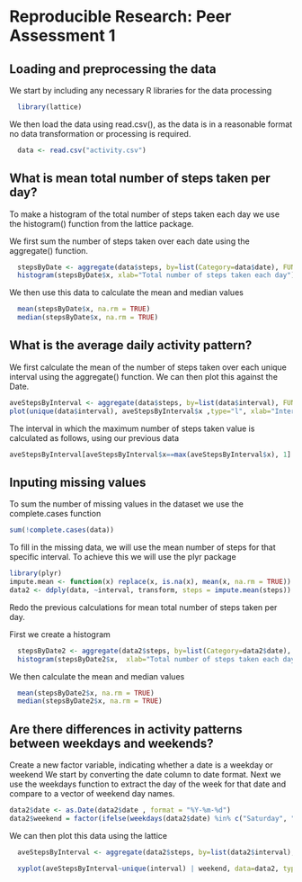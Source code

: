 # Reproducible Research: Peer Assessment 1


## Loading and preprocessing the data
We start by including any necessary R libraries for the data processing
```r
  library(lattice)
```

We then load the data using read.csv(), as the data is in a reasonable format no data transformation or processing is required.

```r
  data <- read.csv("activity.csv")
```


## What is mean total number of steps taken per day?

To make a histogram of the total number of steps taken each day we use the histogram() function from the lattice package.

We first sum the number of steps taken over each date using the aggregate() function.

```r
  stepsByDate <- aggregate(data$steps, by=list(Category=data$date), FUN=sum, na.rm=TRUE)
  histogram(stepsByDate$x, xlab="Total number of steps taken each day")
```

We then use this data to calculate the mean and median values
```r
  mean(stepsByDate$x, na.rm = TRUE)
  median(stepsByDate$x, na.rm = TRUE)
```

## What is the average daily activity pattern?

We first calculate the mean of the number of steps taken over each unique interval using the aggregate() function. We can then plot this against the Date.

```r
aveStepsByInterval <- aggregate(data$steps, by=list(data$interval), FUN=mean, na.rm=TRUE)
plot(unique(data$interval), aveStepsByInterval$x ,type="l", xlab="Interval", ylab="Average number of steps")
```

The interval in which the maximum number of steps taken value is calculated as follows, using our previous data

```r
aveStepsByInterval[aveStepsByInterval$x==max(aveStepsByInterval$x), 1]
```

## Inputing missing values

To sum the number of missing values in the dataset we use the complete.cases function 
```r
sum(!complete.cases(data))
```

To fill in the missing data, we will use the mean number of steps for that specific interval. To achieve this we will use the plyr package
```r

library(plyr)
impute.mean <- function(x) replace(x, is.na(x), mean(x, na.rm = TRUE))
data2 <- ddply(data, ~interval, transform, steps = impute.mean(steps))

```

Redo the previous calculations for mean total number of steps taken per day.

First we create a histogram
```r
  stepsByDate2 <- aggregate(data2$steps, by=list(Category=data2$date), FUN=sum, na.rm=TRUE)
  histogram(stepsByDate2$x,  xlab="Total number of steps taken each day")
```

We then calculate the mean and median values
```r
  mean(stepsByDate2$x, na.rm = TRUE)
  median(stepsByDate2$x, na.rm = TRUE)
```

## Are there differences in activity patterns between weekdays and weekends?

Create a new factor variable, indicating whether a date is a weekday or weekend
We start by converting the date column to date format.
Next we use the weekdays function to extract the day of the week for that date and compare to a vector of weekend day names.

```r
data2$date <- as.Date(data2$date , format = "%Y-%m-%d")
data2$weekend = factor(ifelse(weekdays(data2$date) %in% c("Saturday", "Sunday"), "weekend", "weekday"))
```

We can then plot this data using the lattice 
```r

  aveStepsByInterval <- aggregate(data2$steps, by=list(data2$interval), FUN=mean, na.rm=TRUE)$x

  xyplot(aveStepsByInterval~unique(interval) | weekend, data=data2, type="l", layout = c(1, 2), xlab="Interval", ylab="No. Steps")

```
